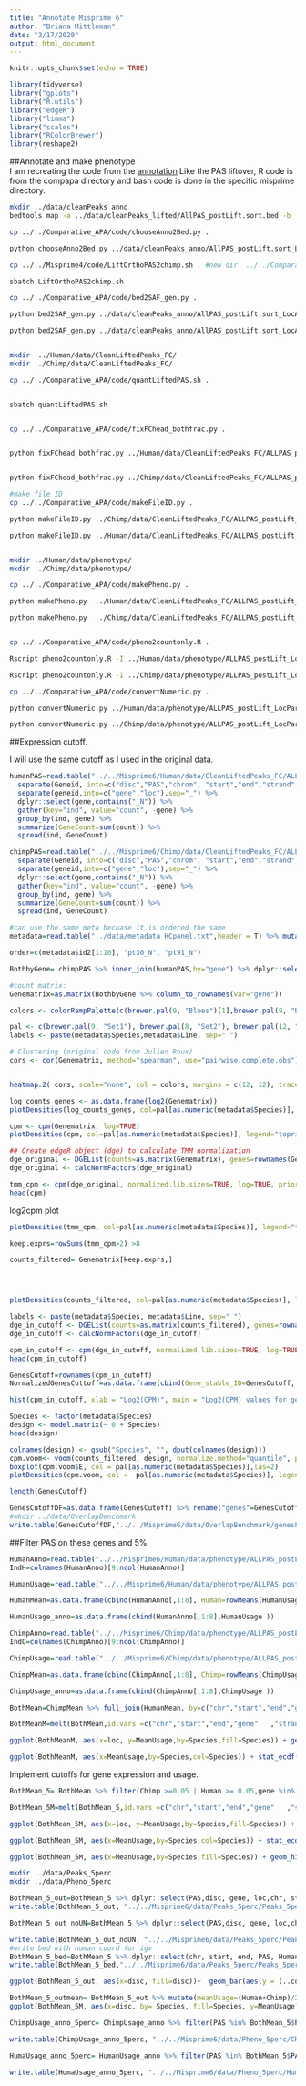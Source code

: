 ```yaml
---
title: "Annotate Misprime 6"
author: "Briana Mittleman"
date: "3/17/2020"
output: html_document
---
```


```r
knitr::opts_chunk$set(echo = TRUE)
```

```r
library(tidyverse)
library("gplots")
library("R.utils")
library("edgeR")
library("limma")
library("scales")
library("RColorBrewer")
library(reshape2)
```


##Annotate and make phenotype  
I am recreating the code from the [annotation](annotatePAS.Rmd) Like the PAS liftover, R code is from the compapa directory and bash code is done in the specific misprime directory.  

```bash
mkdir ../data/cleanPeaks_anno
bedtools map -a ../data/cleanPeaks_lifted/AllPAS_postLift.sort.bed -b  /project2/gilad/briana/genome_anotation_data/hg38_refseq_anno/hg38_ncbiRefseq_Formatted_Allannotation.sort.bed -c 4 -S -o distinct > ../data/cleanPeaks_anno/AllPAS_postLift.sort_LocAnno.bed 

cp ../../Comparative_APA/code/chooseAnno2Bed.py .

python chooseAnno2Bed.py ../data/cleanPeaks_anno/AllPAS_postLift.sort_LocAnno.bed  ../data/cleanPeaks_anno/AllPAS_postLift.sort_LocAnnoPARSED.bed 

cp ../../Misprime4/code/LiftOrthoPAS2chimp.sh . #new dir  ../../Comparative_APA/data/chainFiles/

sbatch LiftOrthoPAS2chimp.sh

cp ../../Comparative_APA/code/bed2SAF_gen.py .

python bed2SAF_gen.py ../data/cleanPeaks_anno/AllPAS_postLift.sort_LocAnnoPARSED.bed  ../data/cleanPeaks_anno/AllPAS_postLift.sort_LocAnnoPARSED.SAF

python bed2SAF_gen.py ../data/cleanPeaks_anno/AllPAS_postLift.sort_LocAnnoPARSED_chimpLoc.bed  ../data/cleanPeaks_anno/AllPAS_postLift.sort_LocAnnoPARSED_chimpLoc.SAF


mkdir  ../Human/data/CleanLiftedPeaks_FC/
mkdir ../Chimp/data/CleanLiftedPeaks_FC/

cp ../../Comparative_APA/code/quantLiftedPAS.sh .


sbatch quantLiftedPAS.sh 


cp ../../Comparative_APA/code/fixFChead_bothfrac.py .


python fixFChead_bothfrac.py ../Human/data/CleanLiftedPeaks_FC/ALLPAS_postLift_LocParsed_Human ../Human/data/CleanLiftedPeaks_FC/ALLPAS_postLift_LocParsed_Human_fixed.fc


python fixFChead_bothfrac.py ../Chimp/data/CleanLiftedPeaks_FC/ALLPAS_postLift_LocParsed_Chimp ../Chimp/data/CleanLiftedPeaks_FC/ALLPAS_postLift_LocParsed_Chimp_fixed.fc

#make file ID
cp ../../Comparative_APA/code/makeFileID.py .

python makeFileID.py ../Chimp/data/CleanLiftedPeaks_FC/ALLPAS_postLift_LocParsed_Chimp ../Chimp/data/CleanLiftedPeaks_FC/ChimpFileID.txt

python makeFileID.py ../Human/data/CleanLiftedPeaks_FC/ALLPAS_postLift_LocParsed_Human ../Human/data/CleanLiftedPeaks_FC/HumanFileID.txt


mkdir ../Human/data/phenotype/
mkdir ../Chimp/data/phenotype/

cp ../../Comparative_APA/code/makePheno.py .

python makePheno.py  ../Human/data/CleanLiftedPeaks_FC/ALLPAS_postLift_LocParsed_Human_fixed.fc ../Human/data/CleanLiftedPeaks_FC/HumanFileID.txt ../Human/data/phenotype/ALLPAS_postLift_LocParsed_Human_Pheno.txt

python makePheno.py  ../Chimp/data/CleanLiftedPeaks_FC/ALLPAS_postLift_LocParsed_Chimp_fixed.fc ../Chimp/data/CleanLiftedPeaks_FC/ChimpFileID.txt ../Chimp/data/phenotype/ALLPAS_postLift_LocParsed_Chimp_Pheno.txt


cp ../../Comparative_APA/code/pheno2countonly.R .

Rscript pheno2countonly.R -I ../Human/data/phenotype/ALLPAS_postLift_LocParsed_Human_Pheno.txt -O ../Human/data/phenotype/ALLPAS_postLift_LocParsed_Human_Pheno_countOnly.txt

Rscript pheno2countonly.R -I ../Chimp/data/phenotype/ALLPAS_postLift_LocParsed_Chimp_Pheno.txt -O ../Chimp/data/phenotype/ALLPAS_postLift_LocParsed_Chimp_Pheno_countOnly.txt

cp ../../Comparative_APA/code/convertNumeric.py .

python convertNumeric.py ../Human/data/phenotype/ALLPAS_postLift_LocParsed_Human_Pheno_countOnly.txt ../Human/data/phenotype/ALLPAS_postLift_LocParsed_Human_Pheno_countOnlyNumeric.txt

python convertNumeric.py ../Chimp/data/phenotype/ALLPAS_postLift_LocParsed_Chimp_Pheno_countOnly.txt ../Chimp/data/phenotype/ALLPAS_postLift_LocParsed_Chimp_Pheno_countOnlyNumeric.txt

```

##Expression cutoff. 

I will use the same cutoff as I used in the original data.  

```r
humanPAS=read.table("../../Misprime6/Human/data/CleanLiftedPeaks_FC/ALLPAS_postLift_LocParsed_Human_fixed.fc", header=T, stringsAsFactors = F) %>% 
  separate(Geneid, into=c("disc","PAS","chrom", "start","end","strand","geneid"), sep=":") %>%
  separate(geneid,into=c("gene","loc"),sep="_") %>%
  dplyr::select(gene,contains("_N")) %>%
  gather(key="ind", value="count", -gene) %>% 
  group_by(ind, gene) %>%
  summarize(GeneCount=sum(count)) %>% 
  spread(ind, GeneCount)

chimpPAS=read.table("../../Misprime6/Chimp/data/CleanLiftedPeaks_FC/ALLPAS_postLift_LocParsed_Chimp_fixed.fc", header=T, stringsAsFactors = F) %>% 
  separate(Geneid, into=c("disc","PAS","chrom", "start","end","strand","geneid"), sep=":") %>%
  separate(geneid,into=c("gene","loc"),sep="_") %>%
  dplyr::select(gene,contains("_N")) %>%
  gather(key="ind", value="count", -gene) %>% 
  group_by(ind, gene) %>%
  summarize(GeneCount=sum(count)) %>% 
  spread(ind, GeneCount)

#can use the same meta becuase it is ordered the same  
metadata=read.table("../data/metadata_HCpanel.txt",header = T) %>% mutate(id2=ifelse(grepl("pt", ID), ID, paste("X", ID, sep=""))) %>% filter(Fraction=="Nuclear")

order=c(metadata$id2[1:10], "pt30_N", "pt91_N")

BothbyGene= chimpPAS %>% inner_join(humanPAS,by="gene") %>% dplyr::select(gene,order)

#count matrix:
Genematrix=as.matrix(BothbyGene %>% column_to_rownames(var="gene"))
```

```r
colors <- colorRampPalette(c(brewer.pal(9, "Blues")[1],brewer.pal(9, "Blues")[9]))(100)

pal <- c(brewer.pal(9, "Set1"), brewer.pal(8, "Set2"), brewer.pal(12, "Set3"))
labels <- paste(metadata$Species,metadata$Line, sep=" ")

# Clustering (original code from Julien Roux)
cors <- cor(Genematrix, method="spearman", use="pairwise.complete.obs")


heatmap.2( cors, scale="none", col = colors, margins = c(12, 12), trace='none', denscol="white", labCol=labels, ColSideColors=pal[as.integer(as.factor(metadata$Species))], RowSideColors=pal[as.integer(as.factor(metadata$Collection))+9], cexCol = 0.2 + 1/log10(15), cexRow = 0.2 + 1/log10(15))
```

```r
log_counts_genes <- as.data.frame(log2(Genematrix))
plotDensities(log_counts_genes, col=pal[as.numeric(metadata$Species)], legend="topright")
```

```r
cpm <- cpm(Genematrix, log=TRUE)
plotDensities(cpm, col=pal[as.numeric(metadata$Species)], legend="topright")
```
```r
## Create edgeR object (dge) to calculate TMM normalization  
dge_original <- DGEList(counts=as.matrix(Genematrix), genes=rownames(Genematrix), group = as.character(t(labels)))
dge_original <- calcNormFactors(dge_original)

tmm_cpm <- cpm(dge_original, normalized.lib.sizes=TRUE, log=TRUE, prior.count = 0.25)
head(cpm)
```
log2cpm plot  


```r
plotDensities(tmm_cpm, col=pal[as.numeric(metadata$Species)], legend="topright")
```

```r
keep.exprs=rowSums(tmm_cpm>2) >8

counts_filtered= Genematrix[keep.exprs,]




plotDensities(counts_filtered, col=pal[as.numeric(metadata$Species)], legend="topright")
```
```r
labels <- paste(metadata$Species, metadata$Line, sep=" ")
dge_in_cutoff <- DGEList(counts=as.matrix(counts_filtered), genes=rownames(counts_filtered), group = as.character(t(labels)))
dge_in_cutoff <- calcNormFactors(dge_in_cutoff)

cpm_in_cutoff <- cpm(dge_in_cutoff, normalized.lib.sizes=TRUE, log=TRUE, prior.count = 0.25)
head(cpm_in_cutoff)
```

```r
GenesCutoff=rownames(cpm_in_cutoff)
NormalizedGenesCuttoff=as.data.frame(cbind(Gene_stable_ID=GenesCutoff, cpm_in_cutoff))
```

```r
hist(cpm_in_cutoff, xlab = "Log2(CPM)", main = "Log2(CPM) values for genes meeting the filtering criteria", breaks = 100 )
```

```r
Species <- factor(metadata$Species)
design <- model.matrix(~ 0 + Species)
head(design)

colnames(design) <- gsub("Species", "", dput(colnames(design)))
cpm.voom<- voom(counts_filtered, design, normalize.method="quantile", plot=T)
boxplot(cpm.voom$E, col = pal[as.numeric(metadata$Species)],las=2)
plotDensities(cpm.voom, col =  pal[as.numeric(metadata$Species)], legend = "topleft") 
```
```r
length(GenesCutoff)
```

```r
GenesCutoffDF=as.data.frame(GenesCutoff) %>% rename("genes"=GenesCutoff)
#mkdir ../data/OverlapBenchmark
write.table(GenesCutoffDF,"../../Misprime6/data/OverlapBenchmark/genesPassingCuttoff.txt", col.names = T, row.names = F,quote = F)
```

##Filter PAS on these genes and 5%  


```r
HumanAnno=read.table("../../Misprime6/Human/data/phenotype/ALLPAS_postLift_LocParsed_Human_Pheno.txt", header = T, stringsAsFactors = F) %>% tidyr::separate(chrom, sep = ":", into = c("chr", "start", "end", "id")) %>% tidyr::separate(id, sep="_", into=c("gene", "strand", "peak"))  %>% separate(peak,into=c("loc", "disc","PAS"), sep="-")
IndH=colnames(HumanAnno)[9:ncol(HumanAnno)]

HumanUsage=read.table("../../Misprime6/Human/data/phenotype/ALLPAS_postLift_LocParsed_Human_Pheno_countOnlyNumeric.txt", col.names = IndH)

HumanMean=as.data.frame(cbind(HumanAnno[,1:8], Human=rowMeans(HumanUsage)))

HumanUsage_anno=as.data.frame(cbind(HumanAnno[,1:8],HumanUsage ))
```

```r
ChimpAnno=read.table("../../Misprime6/Chimp/data/phenotype/ALLPAS_postLift_LocParsed_Chimp_Pheno.txt", header = T, stringsAsFactors = F) %>% tidyr::separate(chrom, sep = ":", into = c("chr", "start", "end", "id")) %>% tidyr::separate(id, sep="_", into=c("gene", "strand", "peak"))  %>% separate(peak,into=c("loc", "disc","PAS"), sep="-")
IndC=colnames(ChimpAnno)[9:ncol(ChimpAnno)]

ChimpUsage=read.table("../../Misprime6/Chimp/data/phenotype/ALLPAS_postLift_LocParsed_Chimp_Pheno_countOnlyNumeric.txt", col.names = IndC)

ChimpMean=as.data.frame(cbind(ChimpAnno[,1:8], Chimp=rowMeans(ChimpUsage)))

ChimpUsage_anno=as.data.frame(cbind(ChimpAnno[,1:8],ChimpUsage ))
```

```r
BothMean=ChimpMean %>% full_join(HumanMean, by=c("chr","start","end","gene"   ,"strand", "loc", "disc","PAS" )) 

BothMeanM=melt(BothMean,id.vars =c("chr","start","end","gene"   ,"strand", "loc", "disc","PAS" ),variable.name = "Species", value.name = "MeanUsage" ) %>% filter(loc !="008559", loc != "009911")
```

```r
ggplot(BothMeanM, aes(x=loc, y=MeanUsage,by=Species,fill=Species)) + geom_boxplot()  + scale_fill_brewer(palette = "Dark2")
```
```r
ggplot(BothMeanM, aes(x=MeanUsage,by=Species,col=Species)) + stat_ecdf(geom = "point", alpha=.25)  + scale_color_brewer(palette = "Dark2") + labs(title="Cumulative Distribution plot for PAS Usage", x="Mean Usage- both fractions", y="F(Mean Usage)")
```

Implement cutoffs for gene expression and usage.  
```r
BothMean_5= BothMean %>% filter(Chimp >=0.05 | Human >= 0.05,gene %in% GenesCutoffDF$genes)  
```




```r
BothMean_5M=melt(BothMean_5,id.vars =c("chr","start","end","gene"   ,"strand", "loc", "disc","PAS" ),variable.name = "Species", value.name = "MeanUsage" ) %>% filter(loc !="008559")

ggplot(BothMean_5M, aes(x=loc, y=MeanUsage,by=Species,fill=Species)) + geom_boxplot()  + scale_fill_brewer(palette = "Dark2")
```
```r
ggplot(BothMean_5M, aes(x=MeanUsage,by=Species,col=Species)) + stat_ecdf(geom = "point", alpha=.25)  + scale_color_brewer(palette = "Dark2") + labs(title="Cumulative Distribution plot for PAS Usage at 5%", x="Mean Usage- both fractions", y="F(Mean Usage)") 
```
```r
ggplot(BothMean_5M, aes(x=MeanUsage,by=Species,fill=Species)) + geom_histogram(alpha=.5, bins=30, position = "dodge")  + scale_fill_brewer(palette = "Dark2")
```

```bash
mkdir ../data/Peaks_5perc
mkdir ../data/Pheno_5perc
```

```r
BothMean_5_out=BothMean_5 %>% dplyr::select(PAS,disc, gene, loc,chr, start, end,Chimp, Human)
write.table(BothMean_5_out, "../../Misprime6/data/Peaks_5perc/Peaks_5perc_either_bothUsage.txt", row.names = F, col.names = T, quote = F)

BothMean_5_out_noUN=BothMean_5 %>% dplyr::select(PAS,disc, gene, loc,chr, start, end,Chimp, Human) %>% filter(!grepl("Un",chr))

write.table(BothMean_5_out_noUN, "../../Misprime6/data/Peaks_5perc/Peaks_5perc_either_bothUsage_noUnchr.txt", row.names = F, col.names = T, quote = F)
#write bed with human coord for igv
BothMean_5_bed=BothMean_5 %>% dplyr::select(chr, start, end, PAS, Human, strand)
write.table(BothMean_5_bed,"../../Misprime6/data/Peaks_5perc/Peaks_5perc_either_HumanCoordHummanUsage.bed", row.names = F, col.names = T, quote = F)

ggplot(BothMean_5_out, aes(x=disc, fill=disc))+  geom_bar(aes(y = (..count..)/sum(..count..)))+ scale_fill_brewer(palette = "Dark2")
```
```r
BothMean_5_outmean= BothMean_5_out %>% mutate(meanUsage=(Human+Chimp)/2)
ggplot(BothMean_5M, aes(x=disc, by= Species, fill=Species, y=MeanUsage)) + geom_boxplot() + scale_y_log10()+ scale_fill_brewer(palette = "Dark2")
```

```r
ChimpUsage_anno_5perc= ChimpUsage_anno %>% filter(PAS %in% BothMean_5$PAS)

write.table(ChimpUsage_anno_5perc, "../../Misprime6/data/Pheno_5perc/Chimp_Pheno_5perc.txt", row.names = F, col.names = T, quote = F)

HumaUsage_anno_5perc= HumanUsage_anno %>% filter(PAS %in% BothMean_5$PAS)

write.table(HumaUsage_anno_5perc, "../../Misprime6/data/Pheno_5perc/Human_Pheno_5perc.txt", row.names = F, col.names = T, quote = F)
```

